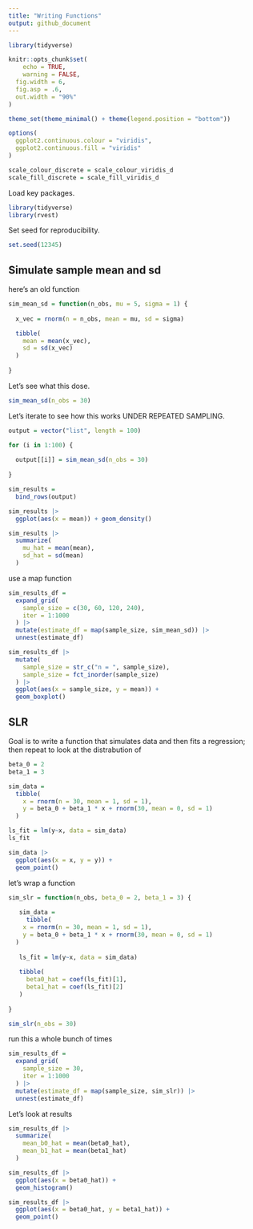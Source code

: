 ```yaml
---
title: "Writing Functions"
output: github_document
---
```


```r
library(tidyverse)

knitr::opts_chunk$set(
	echo = TRUE,
	warning = FALSE,
  fig.width = 6,
  fig.asp = .6,
  out.width = "90%"
)

theme_set(theme_minimal() + theme(legend.position = "bottom"))

options(
  ggplot2.continuous.colour = "viridis",
  ggplot2.continuous.fill = "viridis"
)

scale_colour_discrete = scale_colour_viridis_d
scale_fill_discrete = scale_fill_viridis_d

```

Load key packages.

```r
library(tidyverse)
library(rvest)
```

Set seed for reproducibility.

```r
set.seed(12345)
```

## Simulate sample mean and sd

here's an old function

```r
sim_mean_sd = function(n_obs, mu = 5, sigma = 1) {
  
  x_vec = rnorm(n = n_obs, mean = mu, sd = sigma)

  tibble(
    mean = mean(x_vec),
    sd = sd(x_vec)
  )
  
}
```

Let's see what this dose.

```r
sim_mean_sd(n_obs = 30)
```


Let's iterate to see how this works UNDER REPEATED SAMPLING.

```r
output = vector("list", length = 100)

for (i in 1:100) {
  
  output[[i]] = sim_mean_sd(n_obs = 30)
  
}

sim_results = 
  bind_rows(output)

sim_results |> 
  ggplot(aes(x = mean)) + geom_density()

sim_results |> 
  summarize(
    mu_hat = mean(mean),
    sd_hat = sd(mean)
  )
```

use a map function

```r
sim_results_df = 
  expand_grid(
    sample_size = c(30, 60, 120, 240),
    iter = 1:1000
  ) |> 
  mutate(estimate_df = map(sample_size, sim_mean_sd)) |> 
  unnest(estimate_df)

sim_results_df |> 
  mutate(
    sample_size = str_c("n = ", sample_size),
    sample_size = fct_inorder(sample_size)
  ) |> 
  ggplot(aes(x = sample_size, y = mean)) +
  geom_boxplot()

```


## SLR

Goal is to write a function that simulates data and then fits a regression; then repeat to look at the distrabution of 


```r
beta_0 = 2
beta_1 = 3

sim_data = 
  tibble(
    x = rnorm(n = 30, mean = 1, sd = 1),
    y = beta_0 + beta_1 * x + rnorm(30, mean = 0, sd = 1)
  )

ls_fit = lm(y~x, data = sim_data)
ls_fit

sim_data |> 
  ggplot(aes(x = x, y = y)) +
  geom_point()
```

let's wrap a function

```r
sim_slr = function(n_obs, beta_0 = 2, beta_1 = 3) {
 
   sim_data = 
     tibble(
    x = rnorm(n = 30, mean = 1, sd = 1),
    y = beta_0 + beta_1 * x + rnorm(30, mean = 0, sd = 1)
  )
   
   ls_fit = lm(y~x, data = sim_data)
   
   tibble(
     beta0_hat = coef(ls_fit)[1],
     beta1_hat = coef(ls_fit)[2]
   )
  
}

sim_slr(n_obs = 30)
```


run this a whole bunch of times

```r
sim_results_df = 
  expand_grid(
    sample_size = 30,
    iter = 1:1000
  ) |> 
  mutate(estimate_df = map(sample_size, sim_slr)) |> 
  unnest(estimate_df)
```

Let's look at results

```r
sim_results_df |> 
  summarize(
    mean_b0_hat = mean(beta0_hat),
    mean_b1_hat = mean(beta1_hat)
  )

sim_results_df |> 
  ggplot(aes(x = beta0_hat)) +
  geom_histogram()

sim_results_df |> 
  ggplot(aes(x = beta0_hat, y = beta1_hat)) +
  geom_point()
```










